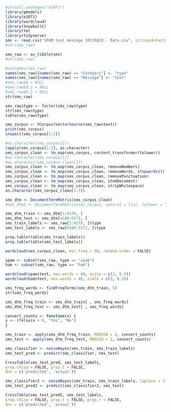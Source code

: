 ```r

#install.packages("e1071")
library(gmodels)
library(e1071)
library(wordcloud)
library(SnowballC)
library(tm)
library(tidyverse)
sms <- read.csv("SPAM text message 20170820 - Data.csv", stringsAsFactors = FALSE)
#str(sms_raw)

sms_raw <- as_tibble(sms)
#str(sms_raw)

#colnames(sms_raw)
names(sms_raw)[names(sms_raw) == "Category"] <- "type"
names(sms_raw)[names(sms_raw) == "Message"] <- "text"
#sms_raw$X = NULL
#sms_raw$X.1 = NULL
#sms_raw$X.2 = NULL
str(sms_raw)

sms_raw$type <- factor(sms_raw$type)
str(sms_raw$type)
table(sms_raw$type)

sms_corpus <- VCorpus(VectorSource(sms_raw$text))
print(sms_corpus)
inspect(sms_corpus[1:2])

#as.character(sms_corpus[1])
lapply(sms_corpus[1:2], as.character)
sms_corpus_clean <- tm_map(sms_corpus, content_transformer(tolower))
#as.character(sms_corpus[1])
#as.character(sms_corpus_clean[1])
sms_corpus_clean <- tm_map(sms_corpus_clean, removeNumbers)
sms_corpus_clean <- tm_map(sms_corpus_clean, removeWords, stopwords())
sms_corpus_clean <- tm_map(sms_corpus_clean, removePunctuation)
sms_corpus_clean <- tm_map(sms_corpus_clean, stemDocument)
sms_corpus_clean <- tm_map(sms_corpus_clean, stripWhitespace)
as.character(sms_corpus_clean[1:3])

sms_dtm <- DocumentTermMatrix(sms_corpus_clean)
#sms_dtm2 <- DocumentTermMatrix(sms_corpus, control = list, tolower = TRUE, removeNumbers = TRUE, stopwords = TRUE, removePunctuation = TRUE, stemming = TRUE)

sms_dtm_train <- sms_dtm[1:4179, ]
sms_dtm_test <- sms_dtm[4180:5572, ]
sms_train_labels <- sms_raw[1:4179, ]$type
sms_test_labels <- sms_raw[4180:5572, ]$type

prop.table(table(sms_train_labels))
prop.table(table(sms_test_labels))

wordcloud(sms_corpus_clean, min.freq = 50, random.order = FALSE)

spam <- subset(sms_raw, type == "spam")
ham <- subset(sms_raw, type == "ham")

wordcloud(spam$text, max.words = 40, scale = c(3, 0.5))
wordcloud(ham$text, max.words = 40, scale = c(3, 0.5))

sms_freq_words <- findFreqTerms(sms_dtm_train, 5)
str(sms_freq_words)

sms_dtm_freq_train <- sms_dtm_train[ , sms_freq_words]
sms_dtm_freq_test <- sms_dtm_test[ , sms_freq_words]

convert_counts <- function(x) {
x <- ifelse(x > 0, "Yes", "No")
}

sms_train <- apply(sms_dtm_freq_train, MARGIN = 2, convert_counts)
sms_test <- apply(sms_dtm_freq_test, MARGIN = 2, convert_counts)

sms_classifier <- naiveBayes(sms_train, sms_train_labels)
sms_test_pred <- predict(sms_classifier, sms_test)

CrossTable(sms_test_pred, sms_test_labels,
prop.chisq = FALSE, prop.t = FALSE,
dnn = c('predicted', 'actual'))

sms_classifier2 <- naiveBayes(sms_train, sms_train_labels, laplace = 1)
sms_test_pred2 <- predict(sms_classifier2, sms_test)

CrossTable(sms_test_pred2, sms_test_labels,
prop.chisq = FALSE, prop.t = FALSE, prop.r = FALSE,
dnn = c('predicted', 'actual'))







```
